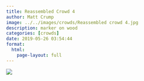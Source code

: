 ```yaml
---
title: Reassembled Crowd 4
author: Matt Crump
image: ../../images/crowds/Reassembled crowd 4.jpg
description: marker on wood
categories: [crowds]
date: 2019-05-26 03:54:44
format:
  html:
    page-layout: full
---
```


![](../../images/crowds/Reassembled crowd 4.jpg)

